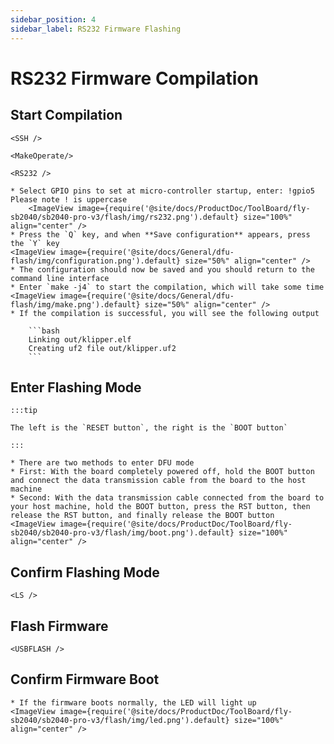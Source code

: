 ```yaml
---
sidebar_position: 4
sidebar_label: RS232 Firmware Flashing
---
```




# RS232 Firmware Compilation

## Start Compilation

    <SSH />

    <MakeOperate/>

    <RS232 />

    * Select GPIO pins to set at micro-controller startup, enter: !gpio5 Please note ! is uppercase
        <ImageView image={require('@site/docs/ProductDoc/ToolBoard/fly-sb2040/sb2040-pro-v3/flash/img/rs232.png').default} size="100%" align="center" />
    * Press the `Q` key, and when **Save configuration** appears, press the `Y` key
    <ImageView image={require('@site/docs/General/dfu-flash/img/configuration.png').default} size="50%" align="center" />
    * The configuration should now be saved and you should return to the command line interface
    * Enter `make -j4` to start the compilation, which will take some time
    <ImageView image={require('@site/docs/General/dfu-flash/img/make.png').default} size="50%" align="center" />
    * If the compilation is successful, you will see the following output

        ```bash
        Linking out/klipper.elf
        Creating uf2 file out/klipper.uf2
        ```


## Enter Flashing Mode

    :::tip

    The left is the `RESET button`, the right is the `BOOT button`

    :::

    * There are two methods to enter DFU mode
    * First: With the board completely powered off, hold the BOOT button and connect the data transmission cable from the board to the host machine
    * Second: With the data transmission cable connected from the board to your host machine, hold the BOOT button, press the RST button, then release the RST button, and finally release the BOOT button
    <ImageView image={require('@site/docs/ProductDoc/ToolBoard/fly-sb2040/sb2040-pro-v3/flash/img/boot.png').default} size="100%" align="center" />

## Confirm Flashing Mode

    <LS />


## Flash Firmware 
    
    <USBFLASH />
    


## Confirm Firmware Boot

    * If the firmware boots normally, the LED will light up
    <ImageView image={require('@site/docs/ProductDoc/ToolBoard/fly-sb2040/sb2040-pro-v3/flash/img/led.png').default} size="100%" align="center" />

